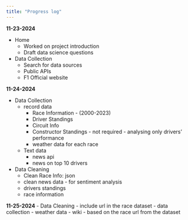 ```yaml
---
title: "Progress log"
---
```

**11-23-2024**

- Home
  - Worked on project introduction
  - Draft data science questions
- Data Collection
  - Search for data sources
  - Public APIs
  - F1 Official website

**11-24-2024**

- Data Collection
  - record data
    - Race Information - (2000-2023)
    - Driver Standings
    - Circuit Info
    - Constructor Standings - not required - analysing only drivers' performance
    - weather data for each race
  - Text data
    - news api
    - news on top 10 drivers
- Data Cleaning
  - Clean Race Info: json
  - clean news data - for sentiment analysis
  - drivers standings
  - race information


**11-25-2024**
- Data Cleaning
  - include url in the race dataset
- data collection
  - weather data 
    - wiki - based on the race url from the dataset
  